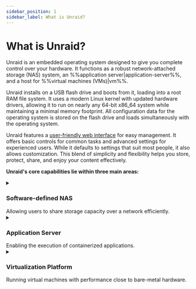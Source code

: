 ```yaml
---
sidebar_position: 1
sidebar_label: What is Unraid?
---
```


# What is Unraid?

Unraid is an embedded operating system designed to give you complete control over your hardware.  It functions as a robust network-attached storage (NAS) system, an %%application server|application-server%%, and a host for %%virtual machines (VMs)|vm%%.

Unraid installs on a USB flash drive and boots from it, loading into a root RAM file system.  It uses a modern Linux kernel with updated hardware drivers, allowing it to run on nearly any 64-bit x86\_64 system while maintaining a minimal memory footprint.  All configuration data for the operating system is stored on the flash drive and loads simultaneously with the operating system.

Unraid features a [user-friendly web interface](./explore-the-user-interface/tour-the-web-gui.mdx) for easy management.  It offers basic controls for common tasks and advanced settings for experienced users.  While it defaults to settings that suit most people, it also allows customization.  This blend of simplicity and flexibility helps you store, protect, share, and enjoy your content effectively.

**Unraid's core capabilities lie within three main areas:**

<details>
  <summary><h3>Software-defined NAS</h3>Allowing users to share storage capacity over a network efficiently.</summary>

  ### Arrays and Parity

  Unraid provides a simple and flexible solution for turning any 64-bit capable system into a Network Attached Storage (NAS) device. It can handle a variety of drives, whether they connect through IDE, SATA, or SAS, and supports different drive sizes. This means you can add new drives one at a time as your storage needs grow, without having to reorganize your existing data when you expand your setup.

  The main job of an Unraid %%array|array%% is to organize and protect the data stored across several drives. It does this by using up to two special drives called %%parity drive|parity-drives%%s. These %%parity drive|parity-drives%%s are important because they help reconstruct your data if one of the other drives fails. In fact, with just one %%parity drive|parity-drives%%, you can protect all the other drives in your %%array|array%%, keeping your data safe. Plus, you can mix different sized drives and easily expand your storage over time, making Unraid a user-friendly option for anyone looking to manage their data effectively.

  <details>
    <summary><strong>How Parity Works</strong> - Click to expand/collapse</summary>

    In Unraid, %%parity|parity%% information is updated in real time.  To understand how this works, imagine the contents of a hard drive as a long stream of bits, where each bit is either a zero or a one.  By summing the nth bit values across all drives and determining whether that sum is even or odd, the corresponding nth %%parity|parity%% bit can be set accordingly.  If a data drive ever fails, this %%parity|parity%% information allows for an accurate determination of the exact bit values, facilitating a precise rebuild on the replacement drive.

    For example:

    <div style={{ maxWidth: '600px', margin: '1rem auto' }}>
      ![No Parity](/img/No_parity_500px.png)
    </div>

    In the image above, three drives contain streams of bits that vary by device size.  These drives are unprotected, so if one fails, data will be lost.  To protect against failure, we need a fourth disk as a %%parity disk|parity-drive%%, which must be equal to or larger than the largest data disk.

    To set the %%parity|parity%% bits, we find the total for each column.  If the sum is even, the %%parity|parity%% bit is 0; if odd, the %%parity|parity%% bit is 1.

    Here's the same image as before, but with %%parity|parity%% calculated per frame:

    <div style={{ maxWidth: '600px', margin: '1rem auto' }}>
      ![Parity](/img/Parity@500px.png)
    </div>

    Let’s assume that drive 2 in our example has failed, and a new drive has been purchased to replace it:

    <div style={{ maxWidth: '600px', margin: '1rem auto' }}>
      ![Drive Failure](/img/Drive_failure@500px.png)
    </div>

    To rebuild data on the new disk, we determine the missing bit rather than calculating the %%parity|parity%% bit.  For column 1, the sum is 0, so the missing bit is 0.  For column 6, with a sum of 1, the missing bit is 1.

    Rebuilding a disk using %%parity|parity%% protects against data loss and offers fault tolerance, ensuring full access to the system even if a drive fails.
  </details>

  ### User Shares

  Unraid is different from most %%RAID|raid%% systems because it saves data on individual drives instead of combining them into one. As a %%root user|root-user%%, you can create %%user shares|user-share%%, which are like top-level folders that gather files from multiple drives in the %%array|array%% or %%cache pool|cache-pool%%. This means you don’t have to worry about which specific drive holds your files; they are organized for you.

  You can also customize these shares to include or leave out certain drives and decide how files are spread across your storage. Additionally, you can manage how users access the shares by setting up network options, like %%SMB|samba%% and %%NFS|nfs%%, and applying security settings. To keep private data safe, you can create user accounts and set access limits for trusted individuals.

  <div className="flex-container">
    <figure className="flex-figure">
      <img src="/img/User_shares_-_distribution@500px.png" alt="User shares distribution example" />

      <figcaption>User shares - Distribution</figcaption>
    </figure>

    <figure className="flex-figure">
      <img src="/img/User_shares_-_access@500px.png" alt="User shares distribution example larger" />

      <figcaption>User shares - Access</figcaption>
    </figure>
  </div>

  ### Understanding Cache Drives

  One of the standout features of Unraid is the %%cache drive|cache%%, which helps speed up data transfer. When you use a %%cache drive|cache%% alongside three or more drives, you can write data up to **three times faster**. When you save files to a %%user shares|user-share%% with a %%cache drive|cache%%, the data is first stored on the %%cache drive|cache%%. This allows for quick writing, and later, a process called %%Mover|mover%% transfers the data to the main storage %%array|array%% - often during the night—making room on the %%cache drive|cache%%.

  For added data safety, you can set up a %%cache pool|cache-pool%% with multiple drives. This setup not only increases storage space but also uses technologies like %%ZFS|zfs%% or %%BTRFS|btrfs%% to provide extra protection for your data, similar to %%RAID 1|raid1%%. Overall, Unraid’s management of shares and %%cache drives|cache%% creates a flexible, efficient, and secure storage solution.

  [Learn more about configuring shares and cache here.](../using-unraid-to/manage-storage/array-configuration.mdx)

  <div style={{ maxWidth: '600px', margin: '1rem auto' }}>
    ![How data capture works with Cache Pool](/img/Cache-pool.gif)
  </div>
</details>

<details>
  <summary><h3>Application Server</h3>Enabling the execution of containerized applications.</summary>

  Unraid transforms your storage solution into a versatile %%application server|application-server%% through Docker containerization. This approach overcomes traditional NAS limitations while maintaining system stability and ease of use.

  Traditional NAS solutions present three key challenges for application hosting:

  1. **OS compatibility issues** - Being unable to run applications designed for different operating systems.
  2. **Complex lifecycle management** - Difficult installation experiiences can leave residual artifacts after removal.
  3. **Application conflicts** - Software components may interfere with each other or system operations.

  Unraid's use of Docker addresses these challenges in three key ways:

  1. **OS Independence** - Each container runs in its own Linux environment, eliminating compatibility issues with the host operating system.
  2. **Image-based Deployment** - Preconfigured application packages allow for one-click installation and complete uninstallation of applications.
  3. **Process Isolation** - Containerized applications operate in separate user spaces, preventing any conflicts between software.

  Docker containers allow you to run applications in isolated, lightweight environments without the overhead associated with %%virtual machines|vm%%. Unraid simplifies the use of Docker by providing access to thousands of pre-configured apps through [Docker Hub](https://hub.docker.com/) and [Community Applications](../using-unraid-to/run-docker-containers/community-applications.mdx). This containerized approach enables Unraid users to run multiple applications simultaneously without compatibility issues. It also helps keep the system organized by using self-contained application packages and makes it easy to enhance server capabilities through Docker's ecosystem.

  :::note

  For advanced Docker settings, check out [Run Docker Containers](../using-unraid-to/run-docker-containers/managing-and-customizing-containers.mdx).

  :::
</details>

<details>
  <summary><h3>Virtualization Platform</h3>Running virtual machines with performance close to bare-metal hardware.</summary>

  Unraid functions as a virtualization host, using a %%hypervisor|hypervisor%% to securely allocate resources to virtualized guests. This allows you to run various applications in isolated environments, going beyond just network-attached storage.

  :::tip

  To use hardware virtualization in Unraid, ensure your CPU, chipset, BIOS, and device drivers are compatible. A full list of requirements is available in the [VM setup guide](../using-unraid-to/create-virtual-machines/overview-and-system-prep.mdx). If your server doesn't meet these requirements, the %%VMs|vm%% menu will be disabled in the Unraid %%WebGUI|web-gui%%.

  :::

  <details>
    <summary><strong>Benefits of Using Virtual Machines (VMs)</strong> - Click to expand/collapse</summary>

    While Docker containers are popular for Linux-based applications, %%VMs|vm%% enhance the flexibility and efficiency of your Unraid server setup and offer distinct advantages on your Unraid server:

    - **Isolation:** %%VMs|vm%% run independently in separate environments, ensuring that the failure of one does not affect the others.

    - **Consolidation:** Consolidate multiple physical servers into a single Unraid machine, reducing hardware needs and simplifying maintenance.

    - **Resource Allocation:** Unraid allows you to assign specific CPU, memory, storage, and network resources to each %%VM|vm%%, ensuring critical workloads receive necessary resources.

    - **Testing and Development:** %%VMs|vm%% enable easy creation and testing of software across different environments without requiring multiple physical machines.

    - **Security:** The isolation of %%VMs|vm%% enhances security, making it harder for malware to spread between them.

    - **Legacy Application Support:** %%VMs|vm%% let you run legacy applications or operating systems that may not be compatible with modern hardware.

    - **Resource Isolation:** Each %%VM|vm%% can have dedicated resources, preventing performance issues across %%VMs|vm%%.

    - **Resource Overcommitment:** You can run more %%VMs|vm%% than the physical resources would typically allow, understanding that not all will fully utilize their allocations at the same time.
  </details>

  <details>
    <summary><strong>Assignable Device Support for Virtualization</strong> - Click to expand/collapse</summary>

    Unraid's %%KVM|kvm%%-based virtualization uses modern tools for flexible hardware assignment while maintaining host stability.

    Key components include:

    **Core Technologies**

    - %%QEMU|qemu%% and %%libvirt|libvirt%%: Manage %%VM|vm%% lifecycles.
    - %%VFIO|vfio%% device passthrough: Provides direct hardware access.
    - %%VirtIO|virtio%% and %%VirtFS|virtfs%%: Optimize storage and network performance.
    - %%OVMF|ovmf%%: Supports %%UEFI|uefi%% and Secure Boot.

    **Assigned Resources**

    - **Compute:** Dedicated CPU cores through %%CPU pinning|cpu-pinning%%.
    - **Memory:** Isolated RAM.
    - **Storage:** SSD-optimized %%virtual disks|vdisk%% via %%VirtIO|virtio%%.
    - **Peripherals:** Full PCI/USB device passthrough, including %%GPU passthrough|gpu-passthrough%% support.

    **Platform Flexibility**

    - Supports %%i440fx|i440fx%% and %%Q35|q35%% machine types.
    - Compatible with %%Xen HVM|xen-hvm%% and %%Xen PV|xen-pv%% workloads.
    - Enables %%Intel VT-x|intel-vt-x%% and %%AMD-V|amd-v%% hardware virtualization.

    <div style={{ maxWidth: '600px', margin: '1rem auto' }}>
      ![Assignable resources](/img/KVM@2x.png)
    </div>
  </details>

  For %%VM|vm%% setup steps, check out [Create virtual machines](../using-unraid-to/create-virtual-machines/overview-and-system-prep.mdx).

  :::caution

  %%GPU passthrough|gpu-passthrough%% requires compatible hardware (see [VM setup](../using-unraid-to/create-virtual-machines/vm-setup.mdx)).

  :::
</details>
